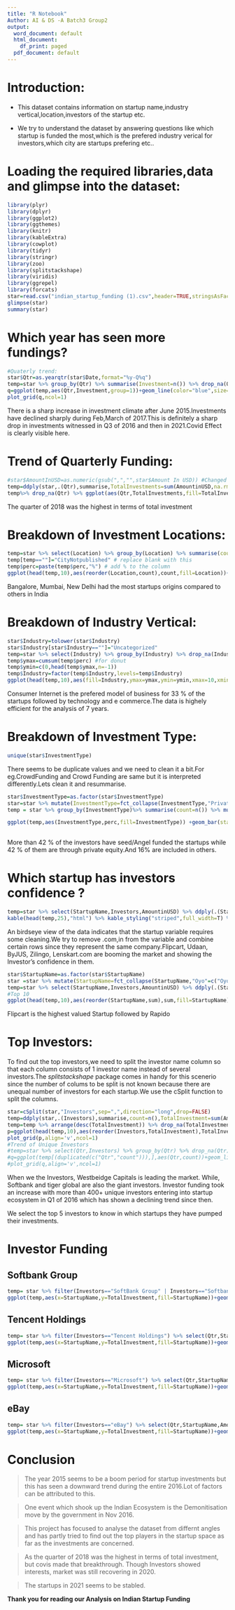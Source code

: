 ---
title: "R Notebook"
Author: AI & DS -A Batch3 Group2
output:
  word_document: default
  html_document:
    df_print: paged
  pdf_document: default
---
# Introduction:

* This dataset contains information on startup name,industry vertical,location,investors of the startup etc.

* We try to understand the dataset by answering questions like which startup is funded the most,which is the prefered industry verical for investors,which city are startups prefering etc..

# Loading the required libraries,data and glimpse into the dataset:
```{r}
library(plyr)
library(dplyr)
library(ggplot2)
library(ggthemes)
library(knitr)
library(kableExtra)
library(cowplot)
library(tidyr)
library(stringr)
library(zoo)
library(splitstackshape)
library(viridis)
library(ggrepel)
library(forcats)
star=read.csv("indian_startup_funding (1).csv",header=TRUE,stringsAsFactors = FALSE)
glimpse(star)
summary(star)
```

# Which year has seen more fundings?
```{r,fig.height=4,fig.width=7}
#Quaterly trend:
star$Qtr=as.yearqtr(star$Date,format="%y-Q%q")
temp=star %>% group_by(Qtr) %>% summarise(Investment=n()) %>% drop_na(Qtr)
q=ggplot(temp,aes(Qtr,Investment,group=1))+geom_line(color="blue",size=1)+theme_dark(base_size=8)+labs(x="Year and Quarter",y="Total Investment Count",title="Investment trend over the Quarter")+theme(axis.title=element_text(color="red",family="sans",size=12),axis.text.x = element_text(angle=90,vjust=0.5))+scale_x_yearqtr(format="%Y-Q%q")
plot_grid(q,ncol=1)
```

There is a sharp increase in investment climate after June 2015.Investments have declined sharply during Feb,March of 2017.This is definitely a sharp drop in investments witnessed in Q3 of 2016 and then in 2021.Covid Effect is clearly visible here.



# Trend of Quarterly Funding:

```{r}
#star$AmountInUSD=as.numeric(gsub(",","",star$Amount In USD)) #Changed from char to numeric and removed comma
temp=ddply(star,.(Qtr),summarise,TotalInvestments=sum(AmountinUSD,na.rm=TRUE))
temp%>% drop_na(Qtr) %>% ggplot(aes(Qtr,TotalInvestments,fill=TotalInvestments))+geom_bar(stat="identity")+labs(x="Quater",y="Total Investment in $",title="Trend of Quarterly Funding")+theme(axis.text.x=element_text(angle=90),legend.position="none")+scale_x_yearqtr(format="%Y-Q%q")+scale_fill_viridis(discrete = FALSE)+scale_y_continuous(labels=scales::comma)
```
The quarter of 2018 was the highest in terms of total investment


# Breakdown of Investment Locations:

```{r}
temp=star %>% select(Location) %>% group_by(Location) %>% summarise(count=n()) %>% mutate(perc=round((count/sum(count))*100)) %>% arrange(desc(count)) # Top 10 Cities
temp[temp==""]="CityNotpublished" # replace blank with this 
temp$perc=paste(temp$perc,"%") # add % to the column
ggplot(head(temp,10),aes(reorder(Location,count),count,fill=Location))+geom_bar(stat="identity")+theme(legend.position="none",axis.text.x = element_text(angle=90,vjust=0.5))+labs(x="",y="Count of Startups",title="Preferred Investment Locations")+geom_label(aes(label=perc))+coord_flip() # visualise along with %
```
Bangalore, Mumbai, New Delhi had the most startups origins compared to others in India


# Breakdown of Industry Vertical:
```{r}
star$Industry=tolower(star$Industry)
star$Industry[star$Industry==""]="Uncategorized"
temp=star %>% select(Industry) %>% group_by(Industry) %>% drop_na(Industry)%>% summarise(count=n()) %>% mutate(perc=(count/sum(count))*100) %>% arrange(desc(count))#finding percentage and count
temp$ymax=cumsum(temp$perc) #for donut
temp$ymin=c(0,head(temp$ymax,n=-1))
temp$Industry=factor(temp$Industry,levels=temp$Industry)
ggplot(head(temp,10),aes(fill=Industry,ymax=ymax,ymin=ymin,xmax=10,xmin=5))+geom_rect(color="black")+coord_polar(theta="y")+xlim(c(0,15))+geom_label_repel(aes(label=paste(round(perc),"%"),x=7,y=(ymax+ymin)/2),inherit.aes=TRUE,show.legend=FALSE)+theme(panel.grid = element_blank(),axis.text = element_blank(),axis.ticks = element_blank(),legend.position="right",axis.title=element_blank()) +annotate("text", x = 0, y = 0 ,label = "Industry ")+labs(fill="IndustrySegment")+guides(fill=guide_legend(keywidth=1,keyheight=1))
```


Consumer Internet is the prefered model of business for 33 % of the startups followed by technology and e commerce.The data is highely efficient  for the analysis of 7 years. 


# Breakdown of Investment Type:
```{r}
unique(star$InvestmentType)
```

There seems to be duplicate values and we need to clean it a bit.For eg.CrowdFunding and Crowd Funding are same but it is interpreted differently.Lets clean it and resummarise.




```{r,fig.height=10,fig.width=10}
star$InvestmentType=as.factor(star$InvestmentType)
star=star %>% mutate(InvestmentType=fct_collapse(InvestmentType,"PrivateEquity"=c("PrivateEquity","Private Equity"),"SeedFunding"=c("SeedFunding","Seed Funding"),"CrowdFunding"=c("Crowd Funding","Crowd funding"),"Others"=c("Venture Series","Venture Round","Venture - Series Unknown","Venture Series ","Venture ","Series A","Series B","Series C","Series D1","Series E","Series F","Series G","Series H","Series J")))#rename factor
temp = star %>% group_by(InvestmentType)%>% summarise(count=n()) %>% mutate(perc=(round(count/sum(count)*100,2))) %>% arrange(desc(count))

ggplot(temp,aes(InvestmentType,perc,fill=InvestmentType)) +geom_bar(stat="identity")+theme(legend.position="none",axis.text.x = element_text(angle=90,vjust=0.5))+labs(x="",y="Percentage",title="Investment Type")+geom_label(aes(label=perc))+coord_flip()
  
```

More than 42 % of the investors have seed/Angel funded the startups while 42 % of them are through private equity.And 16% are included in others.



 
# Which startup has investors confidence ?
```{r}
temp=star %>% select(StartupName,Investors,AmountinUSD) %>% ddply(.(StartupName),summarise,sum=sum(AmountinUSD)) %>% arrange(desc(sum))
kable(head(temp,25),"html") %>% kable_styling("striped",full_width=T) %>% column_spec(1:2,bold=T,background="white") %>% row_spec(c(1,2,3,5,6,24,25),bold=F,color="white",background="#ffb6c1")
```

An birdseye view of the data indicates that the startup variable requires some cleaning.We try to remove .com,in from the variable and combine certain rows since they represent the same company.Flipcart, Udaan, ByJUS, Zilingo, Lenskart.com are booming the market and showing the Investor's confidence in them.




```{r}

star$StartupName=as.factor(star$StartupName)
star =star %>% mutate(StartupName=fct_collapse(StartupName,"Oyo"=c("Oyo","Oyorooms","Oyo Rooms","OyoRooms"),"Ola"=c("Ola","Olacabs","Ola Cabs")))
temp=star %>% select(StartupName,Investors,AmountinUSD) %>% ddply(.(StartupName),summarise,sum=sum(AmountinUSD)) %>% arrange(desc(sum))
#Top 10 
ggplot(head(temp,10),aes(reorder(StartupName,sum),sum,fill=StartupName))+geom_bar(stat="identity")+theme(legend.position="none",axis.text.x = element_text(angle=90,vjust=0.5),plot.title=element_text(color="blue",size=10,face="italic"))+labs(x="",y="Total Investment",title="Investors High Valued Startups")+coord_flip()+scale_y_continuous(labels=scales::comma)
```
Flipcart is the highest valued Startup followed by Rapido

# Top Investors:

To find out the top investors,we need to split the investor name column so that each column consists of 1 investor name instead of several investors.The *splitstackshape* package comes in handy for this scenerio since the number of colums to be split is not known because there are unequal number of investors for each startup.We use the cSplit function to split the columns.
```{r}
star=cSplit(star,"Investors",sep=",",direction="long",drop=FALSE)
temp=ddply(star,.(Investors),summarise,count=n(),TotalInvestment=sum(AmountinUSD))
temp=temp %>% arrange(desc(TotalInvestment)) %>% drop_na(TotalInvestment)
p=ggplot(head(temp,10),aes(reorder(Investors,TotalInvestment),TotalInvestment,fill=Investors))+geom_bar(stat="identity")+theme(legend.position="none",axis.text.x = element_text(angle=90,vjust=0.5),plot.title=element_text(color="blue",size=15,face="bold",hjust=0.5))+labs(x="",y="Total Investment",title="Giant Investors !!!")+coord_flip()+scale_y_continuous(labels=scales::comma)
plot_grid(p,align='v',ncol=1)
#Trend of Unique Investors
#temp=star %>% select(Qtr,Investors) %>% group_by(Qtr) %>% drop_na(Qtr)%>% mutate(count=length(unique(Investors)))
#q=ggplot(temp[(duplicated(c("Qtr","count"))),],aes(Qtr,count))+geom_line(color="red",size=1)+scale_x_yearqtr(format="%Y-Q%q")+theme(legend.position="none",#axis.text.x = element_text(angle=90,vjust=0.5),plot.title=element_text(color="blue",size=15,face="bold",hjust=0.5))+labs(x="",y="",title="Trend of Unique #Investors")
#plot_grid(q,align='v',ncol=1)
```
When we the Investors, Westbeidge Capitals is leading the market. While, Softbank and tiger global are also the giant investors.
Investor funding took an increase with more than 400+ unique investors entering into startup ecosystem in Q1 of 2016 which has shown a declining trend since then.

We select the top 5 investors to know in which startups they have pumped their investments.

# Investor Funding{.tabset}

## Softbank Group 
```{r}
temp= star %>% filter(Investors=="SoftBank Group" | Investors=="Softbank") %>% select(Qtr,StartupName,AmountinUSD) %>% ddply(.(Qtr,StartupName),summarise,TotalInvestment=sum(AmountinUSD))
ggplot(temp,aes(x=StartupName,y=TotalInvestment,fill=StartupName))+geom_bar(stat="identity",position="identity",width=0.5)+facet_wrap(~as.Date(Qtr),scales=c("free"))+scale_y_continuous(labels=scales::comma)+theme(legend.position="none",axis.text.x = element_text(angle=90,vjust=0.5),plot.title=element_text(color="blue",size=10,face="italic"))+labs(x="",y="Total Investment",title="Softbank Investments over the 7 years")+theme_fivethirtyeight()
```



## Tencent Holdings
```{r}
temp= star %>% filter(Investors=="Tencent Holdings") %>% select(Qtr,StartupName,AmountinUSD) %>% ddply(.(Qtr,StartupName),summarise,TotalInvestment=sum(AmountinUSD))
ggplot(temp,aes(x=StartupName,y=TotalInvestment,fill=StartupName))+geom_bar(stat="identity",position="identity",width=0.5)+facet_wrap(~as.Date(Qtr),scales=c("free"))+scale_y_continuous(labels=scales::comma)+theme_fivethirtyeight()+theme(axis.text.x = element_text(angle=90,vjust=0.5),plot.title=element_text(color="black",size=16,face="italic"))+labs(x="",y="Total Investment",title="Tencent Holdings Investments over the 7 years")
```


## Microsoft
```{r}
temp= star %>% filter(Investors=="Microsoft") %>% select(Qtr,StartupName,AmountinUSD) %>% ddply(.(Qtr,StartupName),summarise,TotalInvestment=sum(AmountinUSD))
ggplot(temp,aes(x=StartupName,y=TotalInvestment,fill=StartupName))+geom_bar(stat="identity",position="identity",width=0.3)+facet_wrap(~as.Date(Qtr),scales=c("free"))+scale_y_continuous(labels=scales::comma)+theme_fivethirtyeight()+theme(axis.text.x = element_text(angle=90,vjust=0.5),plot.title=element_text(color="Black",size=16,face="italic"))+labs(x="",y="Total Investment",title="Microsoft Investments over the 7 years")
```


## eBay
```{r}
temp= star %>% filter(Investors=="eBay") %>% select(Qtr,StartupName,AmountinUSD) %>% ddply(.(Qtr,StartupName),summarise,TotalInvestment=sum(AmountinUSD))
ggplot(temp,aes(x=StartupName,y=TotalInvestment,fill=StartupName))+geom_bar(stat="identity",position="identity",width=0.3)+facet_wrap(~as.Date(Qtr),scales=c("free"))+scale_y_continuous(labels=scales::comma)+theme_fivethirtyeight()+theme(axis.text.x = element_text(angle=90,vjust=0.5),plot.title=element_text(color="black",size=16,face="italic"))+labs(x="",y="Total Investment",title="eBayInvestments over the 3 years")
```
# Conclusion

> The year 2015 seems to be a boom period for startup investments but this has seen a downward trend during the entire 2016.Lot of factors can be attributed to this.

> One event which shook up the Indian Ecosystem is the Demonitisation move by the government in Nov 2016.

> This project has focused to analyse the dataset from differnt angles and has partly tried to find out the top players in the startup space as far as the investments are concerned.

>As the quarter of 2018 was the highest in terms of total investment, but covis made that breakthrough. Though Investors showed interests, market was still recovering in 2020. 

>The startups in 2021 seems to be stabled.

**Thank you for reading our Analysis on Indian Startup Funding**
